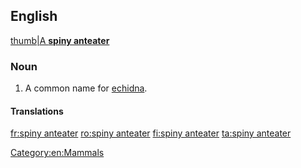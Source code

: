 ==English==

[[image:Echinda burningwell.jpg|thumb|A '''spiny anteater''']]
===Noun===
{{en-noun|head=[[spiny]] [[anteater]]}}

# {{context|zoology|lang=en}} A common name for [[echidna]].

====Translations====
{{trans-see|common name for echidna|echidna}}
[[Category:en:Mammals]]

[[fr:spiny anteater]]
[[ro:spiny anteater]]
[[fi:spiny anteater]]
[[ta:spiny anteater]]